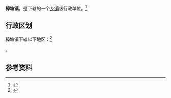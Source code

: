 {{中国乡级行政区|35/06/26/101/000}}

'''樟塘镇'''，是{{PRC admin/fullname|35/06/26/101/000|3}}下辖的一个[[乡镇|乡镇]]级行政单位。<ref>{{PRC admin/ref sgc|{{PRC admin/parent|35/06/26/101/000}}}}</ref>

== 行政区划 ==

樟塘镇下辖以下地区：<ref>{{PRC admin/ref sgc|35/06/26/101/000}}</ref>

{{PRC admin/children|35/06/26/101/000}}。

== 参考资料 ==

{{reflist}}

{{行政区划小作品}}
{{PRC admin/navcat|35/06/26/101/000}}
